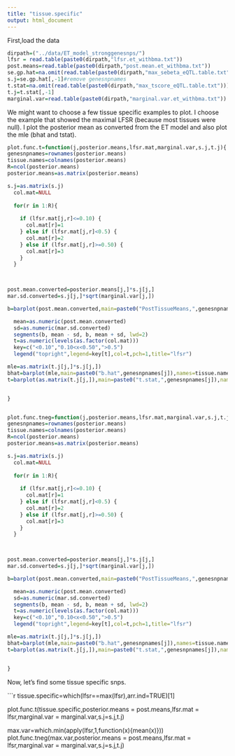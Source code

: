 ```yaml
---
title: "tissue.specific"
output: html_document
---
```


First,load the data

```r
dirpath=("../data/ET_model_stronggenesnps/")
lfsr = read.table(paste0(dirpath,"lfsr.et_withbma.txt"))
post.means=read.table(paste0(dirpath,"post.mean.et_withbma.txt"))
se.gp.hat=na.omit(read.table(paste0(dirpath,"max_sebeta_eQTL.table.txt")))[,-c(1)]
s.j=se.gp.hat[,-1]#remove genesnpnames
t.stat=na.omit(read.table(paste0(dirpath,"max_tscore_eQTL.table.txt")))[,-c(1,47)]
t.j=t.stat[,-1]
marginal.var=read.table(paste0(dirpath,"marginal.var.et_withbma.txt"))

```

We might want to choose a few tissue specific examples to plot. I choose the example that showed the maximal LFSR (because most tissues were null). I plot the posterior mean as converted from the ET model and also plot the mle (bhat and tstat).

```r
plot.func.t=function(j,posterior.means,lfsr.mat,marginal.var,s.j,t.j){
genesnpnames=rownames(posterior.means)
tissue.names=colnames(posterior.means)
R=ncol(posterior.means)
posterior.means=as.matrix(posterior.means)

s.j=as.matrix(s.j)
  col.mat=NULL
  
  for(r in 1:R){
    
    if (lfsr.mat[j,r]<=0.10) {
      col.mat[r]=1
    } else if (lfsr.mat[j,r]<0.5) {
      col.mat[r]=2
    } else if (lfsr.mat[j,r]>=0.50) {
      col.mat[r]=3
    } 
  }
  


post.mean.converted=posterior.means[j,]*s.j[j,]
mar.sd.converted=s.j[j,]*sqrt(marginal.var[j,])

b=barplot(post.mean.converted,main=paste0("PostTissueMeans,",genesnpnames[j]),names=tissue.names,col=col.mat,las=2,ylim=c((min(post.mean.converted)-0.05),(max(post.mean.converted)+0.10)),cex.names=0.5,ylab="PosteriorMean")

  mean=as.numeric(post.mean.converted)
  sd=as.numeric(mar.sd.converted)
  segments(b, mean - sd, b, mean + sd, lwd=2)
  t=as.numeric(levels(as.factor(col.mat)))
  key=c("<0.10","0.10<x<0.50",">0.5")
  legend("topright",legend=key[t],col=t,pch=1,title="lfsr")

mle=as.matrix(t.j[j,]*s.j[j,])
bhat=barplot(mle,main=paste0("b.hat",genesnpnames[j]),names=tissue.names,las=2,ylim=c((min(mle)-0.05),(max(mle)+0.10)),cex.names=0.5,ylab="MLE")
t=barplot(as.matrix(t.j[j,]),main=paste0("t.stat,",genesnpnames[j]),names=tissue.names,las=2,ylim=c((min(t.j[j,])-0.05),(max(t.j[j,])+0.10)),cex.names=0.5,ylab="MLE")


}


plot.func.tneg=function(j,posterior.means,lfsr.mat,marginal.var,s.j,t.j){
genesnpnames=rownames(posterior.means)
tissue.names=colnames(posterior.means)
R=ncol(posterior.means)
posterior.means=as.matrix(posterior.means)

s.j=as.matrix(s.j)
  col.mat=NULL
  
  for(r in 1:R){
    
    if (lfsr.mat[j,r]<=0.10) {
      col.mat[r]=1
    } else if (lfsr.mat[j,r]<0.5) {
      col.mat[r]=2
    } else if (lfsr.mat[j,r]>=0.50) {
      col.mat[r]=3
    } 
  }
  


post.mean.converted=posterior.means[j,]*s.j[j,]
mar.sd.converted=s.j[j,]*sqrt(marginal.var[j,])

b=barplot(post.mean.converted,main=paste0("PostTissueMeans,",genesnpnames[j]),names=tissue.names,col=col.mat,las=2,ylim=c((min(post.mean.converted)-0.05),0),cex.names=0.5,ylab="PosteriorMean")

  mean=as.numeric(post.mean.converted)
  sd=as.numeric(mar.sd.converted)
  segments(b, mean - sd, b, mean + sd, lwd=2)
  t=as.numeric(levels(as.factor(col.mat)))
  key=c("<0.10","0.10<x<0.50",">0.5")
  legend("topright",legend=key[t],col=t,pch=1,title="lfsr")

mle=as.matrix(t.j[j,]*s.j[j,])
bhat=barplot(mle,main=paste0("b.hat",genesnpnames[j]),names=tissue.names,las=2,ylim=c((min(mle)-0.05),0),cex.names=0.5,ylab="MLE")
t=barplot(as.matrix(t.j[j,]),main=paste0("t.stat,",genesnpnames[j]),names=tissue.names,las=2,ylim=c(min(t.j[j,]),0),cex.names=0.5,ylab="MLE")


}
```

Now, let's find some tissue specific snps.

```r
tissue.specific=which(lfsr==max(lfsr),arr.ind=TRUE)[1]


plot.func.t(tissue.specific,posterior.means = post.means,lfsr.mat = lfsr,marginal.var = marginal.var,s.j=s.j,t.j)

max.var=which.min(apply(lfsr,1,function(x){mean(x)}))
plot.func.tneg(max.var,posterior.means = post.means,lfsr.mat = lfsr,marginal.var = marginal.var,s.j=s.j,t.j)

